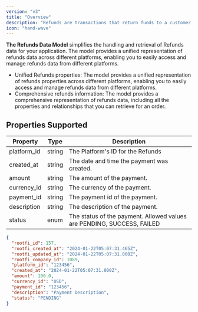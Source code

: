 ```yaml
---
version: "v3"
title: "Overview"
description: "Refunds are transactions that return funds to a customer from a previous order."
icon: "hand-wave"
---
```


**The Refunds Data Model** simplifies the handling and retrieval of Refunds data for your application. The model provides a unified representation of refunds data across different platforms, enabling you to easily access and manage refunds data from different platforms.

- Unified Refunds properties: The model provides a unified representation of refunds properties across different platforms, enabling you to easily access and manage refunds data from different platforms.
- Comprehensive refunds information: The model provides a comprehensive representation of refunds data, including all the properties and relationships that you can retrieve for an order.

## Properties Supported

| Property    | Type   | Description                                                            |
| ----------- | ------ | ---------------------------------------------------------------------- |
| platform_id | string | The Platform's ID for the Refunds                                      |
| created_at  | string | The date and time the payment was created.                             |
| amount      | string | The amount of the payment.                                             |
| currency_id | string | The currency of the payment.                                           |
| payment_id  | string | The payment id of the payment.                                         |
| description | string | The description of the payment.                                        |
| status      | enum   | The status of the payment. Allowed values are PENDING, SUCCESS, FAILED |

<ResponseExample name="The Refunds Object" >

```json The Refunds Response Object
{
  "rootfi_id": 157,
  "rootfi_created_at": "2024-01-22T05:07:31.465Z",
  "rootfi_updated_at": "2024-01-22T05:07:31.000Z",
  "rootfi_company_id": 1089,
  "platform_id": "123456",
  "created_at": "2024-01-22T05:07:31.000Z",
  "amount": 100.0,
  "currency_id": "USD",
  "payment_id": "123456",
  "description": "Payment Description",
  "status": "PENDING"
}
```

</ResponseExample>
